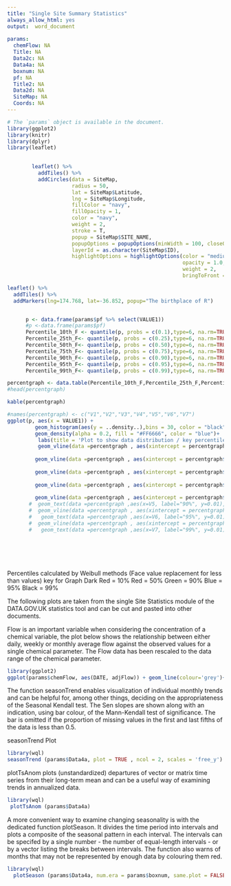 ---
title: "Single Site Summary Statistics"
always_allow_html: yes
output:  word_document
   
params:
  chemFlow: NA
  Title: NA
  Data2c: NA
  Data4a: NA 
  boxnum: NA
  pf: NA
  Title2: NA
  Data2d: NA
  SiteMap: NA
  Coords: NA
---

       
```{r, echo=FALSE}
# The `params` object is available in the document.
library(ggplot2)
library(knitr)
library(dplyr)
library(leaflet)

        
        leaflet() %>%
          addTiles() %>%
          addCircles(data = SiteMap,
                     radius = 50,
                     lat = SiteMap$Latitude,
                     lng = SiteMap$Longitude,
                     fillColor = "navy",
                     fillOpacity = 1,
                     color = "navy",
                     weight = 2,
                     stroke = T,
                     popup = SiteMap$SITE_NAME,
                     popupOptions = popupOptions(minWidth = 100, closeOnClick = TRUE),
                     layerId = as.character(SiteMap$ID),
                     highlightOptions = highlightOptions(color = "mediumseagreen",
                                                         opacity = 1.0,
                                                         weight = 2,
                                                         bringToFront = TRUE)) 

leaflet() %>%
  addTiles() %>%
  addMarkers(lng=174.768, lat=-36.852, popup="The birthplace of R")


      p <- data.frame(params$pf %>% select(VALUE1))
      #p <-data.frame(params$pf)
      Percentile_10th_F <- quantile(p, probs = c(0.1),type=6, na.rm=TRUE)
      Percentile_25th_F<- quantile(p, probs = c(0.25),type=6, na.rm=TRUE)
      Percentile_50th_F<- quantile(p, probs = c(0.50),type=6, na.rm=TRUE)
      Percentile_75th_F<- quantile(p, probs = c(0.75),type=6, na.rm=TRUE)
      Percentile_90th_F<- quantile(p, probs = c(0.90),type=6, na.rm=TRUE)
      Percentile_95th_F<- quantile(p, probs = c(0.95),type=6, na.rm=TRUE)
      Percentile_99th_F<- quantile(p, probs = c(0.99),type=6, na.rm=TRUE)

percentgraph <- data.table(Percentile_10th_F,Percentile_25th_F,Percentile_50th_F,Percentile_75th_F,Percentile_90th_F,Percentile_95th_F,Percentile_99th_F)
#head(percentgraph)

kable(percentgraph) 

#names(percentgraph) <- c("V1","V2","V3","V4","V5","V6","V7")
ggplot(p, aes(x = VALUE1)) +
         geom_histogram(aes(y = ..density..),bins = 30, color = "black", fill = "gray") +
         geom_density(alpha = 0.2, fill = "#FF6666", color = "blue")+
          labs(title = 'Plot to show data distribution / key percentiles', x=params$Title2 )+ 
          geom_vline(data =percentgraph , aes(xintercept = percentgraph$Percentile_10th_F), colour = "red4", show.legend = TRUE,linetype = "dashed")+
         
         geom_vline(data =percentgraph , aes(xintercept = percentgraph$Percentile_50th_F), colour = "red",linetype = "dashed")+
        
         geom_vline(data =percentgraph , aes(xintercept = percentgraph$Percentile_90th_F), colour = "green",linetype = "dashed")+
       
         geom_vline(data =percentgraph , aes(xintercept = percentgraph$Percentile_95th_F), colour = "blue",linetype = "dashed")+
       
         geom_vline(data =percentgraph , aes(xintercept = percentgraph$Percentile_99th_F), colour = "black",linetype = "dashed")
       #  geom_text(data =percentgraph ,aes(x=V5, label="90%", y=0.01), colour="black", angle=60)+
       #  geom_vline(data =percentgraph , aes(xintercept = percentgraph$V6), colour = "red",linetype = "dashed")+
       #   geom_text(data =percentgraph ,aes(x=V6, label="95%", y=0.01), colour="black", angle=60)+
       #  geom_vline(data =percentgraph , aes(xintercept = percentgraph$V7), colour = "red",linetype = "dashed")+
       #   geom_text(data =percentgraph ,aes(x=V7, label="99%", y=0.01), colour="black", angle=60)







```
Percentiles calculated by Weibull methods (Face value replacement for less than values) 
key for Graph
Dark Red = 10%
Red  = 50%
Green = 90%
Blue = 95%
Black = 99%


The following plots are taken from the single Site Statistics module of the DATA.GOV.UK statistics tool and can be cut and pasted into other documents.


Flow is an important variable when considering the concentration of a chemical variable, the plot below shows the relationship  between either daily, weekly or monthly average flow against the observed values for a single chemical parameter. The Flow data has been rescaled to the data range of the chemical parameter.


```{r, echo=FALSE}
library(ggplot2)
ggplot(params$chemFlow, aes(DATE, adjFlow)) + geom_line(colour='grey')+ xlab("Date") + ylab("Flow rescaled")+ ggtitle(params$Title) + geom_line(aes(x= DATE, y= VALUE), colour='blue', params$Data2c)
```
The function seasonTrend enables visualization of individual monthly trends and can be helpful for, among other things, deciding on the appropriateness of the Seasonal Kendall test. The Sen slopes are shown along with an indication, using bar colour, of the Mann-Kendall test of significance. The bar is omitted if the proportion of missing values in the first and last fifths of the data is less than 0.5.

seasonTrend Plot


```{r, echo=FALSE}
library(wql)
seasonTrend (params$Data4a, plot = TRUE , ncol = 2, scales = 'free_y')
```

plotTsAnom plots (unstandardized) departures of vector or matrix time series from their long-term mean and can be a useful way of examining trends in annualized data.

```{r, echo=FALSE}
library(wql)
 plotTsAnom (params$Data4a)

```

A more convenient way to examine changing seasonality is with the dedicated function plotSeason. It divides the time period into intervals and plots a composite of the seasonal pattern in each interval. The intervals can be specifed by a single number - the number of equal-length intervals - or by a vector listing the breaks between intervals. The function also warns of months that may not be represented by enough data by colouring them red.

```{r, echo=FALSE}
library(wql)
  plotSeason (params$Data4a, num.era = params$boxnum, same.plot = FALSE )

```
